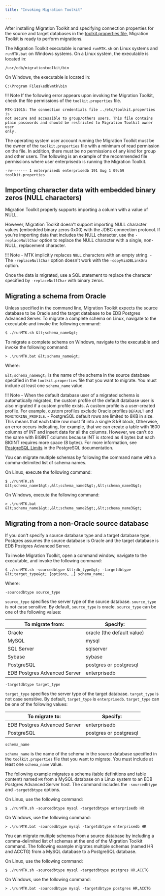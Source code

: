 ```yaml
---
title: "Invoking Migration Toolkit"

---
```


<div id="invoking_mtk" class="registered_link"></div>

After installing Migration Toolkit and specifying connection properties for the source and target databases in the [toolkit.properties file](06_building_toolkit.properties_file/#building_toolkit_properties_file), Migration Toolkit is ready to perform migrations.

The Migration Toolkit executable is named `runMTK.sh` on Linux systems and `runMTK.bat` on Windows systems. On a Linux system, the executable is located in:

`/usr/edb/migrationtoolkit/bin`

On Windows, the executable is located in:

`C:\Program Files\edb\mtk\bin`

!!! Note
    If the following error appears upon invoking the Migration Toolkit, check the file permissions of the `toolkit.properties` file.

```text
MTK-11015: The connection credentials file ../etc/toolkit.properties is
not secure and accessible to group/others users. This file contains
plain passwords and should be restricted to Migration Toolkit owner user
only.
```

The operating system user account running the Migration Toolkit must be the owner of the `toolkit.properties` file with a minimum of read permission on the file. In addition, there must be no permissions of any kind for group and other users. The following is an example of the recommended file permissions where user enterprisedb is running the Migration Toolkit.

`-rw------- 1 enterprisedb enterprisedb 191 Aug 1 09:59 toolkit.properties`

## Importing character data with embedded binary zeros (NULL characters)

Migration Toolkit properly supports importing a column with a value of NULL.

However, Migration Toolkit doesn't support importing NULL character values (embedded binary zeros 0x00) with the JDBC connection protocol. If you're importing data that includes the NULL character, use the `-replaceNullChar` option to replace the NULL character with a single, non-NULL, replacement character.

!!! Note
    -   MTK implicitly replaces `NULL` characters with an empty string.
    -   The `-replaceNullChar` option doesn't work with the `-copyViaDBLinkOra` option.

Once the data is migrated, use a SQL statement to replace the character specified by `-replaceNullChar` with binary zeros.

## Migrating a schema from Oracle

Unless specified in the command line, Migration Toolkit expects the source database to be Oracle and the target database to be EDB Postgres Advanced Server. To migrate a complete schema on Linux, navigate to the executable and invoke the following command:

`$ ./runMTK.sh &lt;schema_name&gt;`

To migrate a complete schema on Windows, navigate to the executable and invoke the following command:

`> .\runMTK.bat &lt;schema_name&gt;`

Where:

`&lt;schema_name&gt;` is the name of the schema in the source database specified in the `toolkit.properties` file that you want to migrate. You must include at least one `schema_name` value.

!!! Note
    - When the default database user of a migrated schema is automatically migrated, the custom profile of the default database user is also migrated if a custom profile exists. A custom profile is a user-created profile. For example, custom profiles exclude Oracle profiles `DEFAULT` and `MONITORING_PROFILE`.
    - PostgreSQL default rows are limited to 8KB in size. This means that each table row must fit into a single 8 kB block, Otherwise, an error occurs indicating, for example, that we can create a table with 1600 columns of INT and insert data for all the columns. However, we can't do the same with BIGINT columns because INT is stored as 4 bytes but each BIGINT requires more space (8 bytes). For more information, see [PostgreSQL Limits](https://www.postgresql.org/docs/14/limits.html) in the PostgreSQL documentation.

You can migrate multiple schemas by following the command name with a comma-delimited list of schema names.

On Linux, execute the following command:

`$ ./runMTK.sh &lt;schema_name1&gt;,&lt;schema_name2&gt;,&lt;schema_name3&gt;`

On Windows, execute the following command:

`> .\runMTK.bat &lt;schema_name1&gt;,&lt;schema_name2&gt;,&lt;schema_name3&gt;`

<div id="migrate_non_oracle" class="registered_link"></div>

## Migrating from a non-Oracle source database

If you don't specify a source database type and a target database type, Postgres assumes the source database is Oracle and the target database is EDB Postgres Advanced Server.

To invoke Migration Toolkit, open a command window, navigate to the executable, and invoke the following command:

`$ ./runMTK.sh -sourcedbtype &lt;db_type&gt; -targetdbtype &lt;target_type&gt; [options, …] schema_name;`

Where:

`-sourcedbtype source_type`

`source_type` specifies the server type of the source database. `source_type` is not case sensitive. By default, `source_type` is oracle. `source_type` can be one of the following values:

| To migrate from:             | Specify:                   |
| ---------------------------- | -------------------------- |
| Oracle                       | oracle (the default value) |
| MySQL                        | mysql                      |
| SQL Server                   | sqlserver                  |
| Sybase                       | sybase                     |
| PostgreSQL                   | postgres or postgresql     |
| EDB Postgres Advanced Server | enterprisedb               |

`-targetdbtype target_type`

`target_type` specifies the server type of the target database. `target_type` is not case sensitive. By default, `target_type` is `enterprisedb`. `target_type` can be one of the following values:

| To migrate to:               | Specify:               |
| ---------------------------- | ---------------------- |
| EDB Postgres Advanced Server | enterprisedb           |
| PostgreSQL                   | postgres or postgresql |

`schema_name`

`schema_name` is the name of the schema in the source database specified in the `toolkit.properties` file that you want to migrate. You must include at least one `schema_name` value.

The following example migrates a schema (table definitions and table content) named `HR` from a MySQL database on a Linux system to an EDB Postgres Advanced Server host. The command includes the `‑sourcedbtype` and `-targetdbtype` options.

On Linux, use the following command:

`$ ./runMTK.sh -sourcedbtype mysql -targetdbtype enterprisedb HR`

On Windows, use the following command:

`> .\runMTK.bat -sourcedbtype mysql -targetdbtype enterprisedb HR`

You can migrate multiple schemas from a source database by including a comma-delimited list of schemas at the end of the Migration Toolkit command. The following example migrates multiple schemas (named HR and ACCTG) from a MySQL database to a PostgreSQL database.

On Linux, use the following command:

`$ ./runMTK.sh -sourcedbtype mysql -targetdbtype postgres HR,ACCTG`

On Windows, use the following command:

`> .\runMTK.bat -sourcedbtype mysql -targetdbtype postgres HR,ACCTG`
